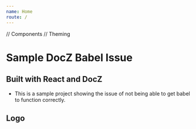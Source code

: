 ```yaml
---
name: Home
route: /
---
```

// Components
// Theming

# Sample DocZ Babel Issue
## Built with React and DocZ

* This is a sample project showing the issue of not being able to get babel to function correctly.

## Logo
<Props of={Logo} />

<Playground>
    <ThemeProvider theme={themeTest}>
        <Logo />
    </ThemeProvider>
</Playground>